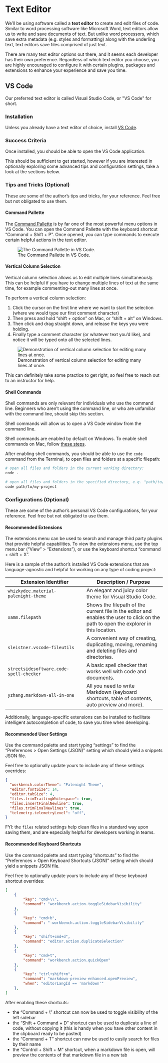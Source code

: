 

# Text Editor

We'll be using software called a **text editor** to create and edit files of code. Similar to word processing software like Microsoft Word, text editors allow us to write and save documents of text. But unlike word processors, which save extra metadata (e.g. styles and formatting) along with the underling text, text editors save files comprised of just text.

There are many text editor options out there, and it seems each developer has their own preference. Regardless of which text editor you choose, you are highly encouraged to configure it with certain plugins, packages and extensions to enhance your experience and save you time.

## VS Code

Our preferred text editor is called Visual Studio Code, or \"VS Code\" for short.

### Installation

Unless you already have a text editor of choice, install [VS Code](https://code.visualstudio.com/).

### Success Criteria

Once installed, you should be able to open the VS Code application.

This should be sufficient to get started, however if you are interested in optionally exploring some advanced tips and configuration settings, take a look at the sections below.


### Tips and Tricks (Optional)

These are some of the author's tips and tricks, for your reference. Feel free but not obligated to use them.

#### Command Pallette

The [Command Pallette](https://code.visualstudio.com/docs/getstarted/userinterface#_command-palette) is by far one of the most powerful menu options in VS Code. You can open the Command Pallette with the keyboard shortcut "Command + Shift + P". Once opened, you can type commands to execute certain helpful actions in the text editor.

![The Command Pallette in VS Code.](../images/command-pallette.png)

#### Vertical Column Selection

Vertical column selection allows us to edit multiple lines simultaneously. This can be helpful if you have to change multiple lines of text at the same time, for example commenting-out many lines at once.

To perform a vertical column selection:

  1. Click the cursor on the first line where we want to start the selection (where we would type our first comment character)
  2. Then press and hold “shift + option” on Mac, or “shift + alt” on Windows.
  3. Then click and drag straight down, and release the keys you were holding.
  4. Finally type a comment character (or whatever text you’d like), and notice it will be typed onto all the selected lines.


![Demonstration of vertical column selection for editing many lines at once.](https://user-images.githubusercontent.com/1328807/50870478-2e9b8400-1386-11e9-9378-0afadc4a7dce.gif)

<!--
![Demonstration of vertical column selection for commenting many lines at once.](https://prof-rossetti.github.io/intro-software-dev-python-book/images/vertical-column-select.gif)
-->

This can definitely take some practice to get right, so feel free to reach out to an instructor for help.

#### Shell Commands

:::{.callout-note}
Shell commands are only relevant for individuals who use the command line. Beginners who aren't using the command line, or who are unfamiliar with the command line, should skip this section.
:::

Shell commands will allow us to open a VS Code window from the command line.

Shell commands are enabled by default on Windows. To enable shell commands on Mac, follow [these steps](https://code.visualstudio.com/docs/setup/mac#_launch-vs-code-from-the-command-line).

After enabling shell commands, you should be able to use the `code` command from the Terminal, to open files and folders at a specific filepath:

```sh
# open all files and folders in the current working directory:
code .

# open all files and folders in the specified directory, e.g. "path/to/my-project":
code path/to/my-project
```


### Configurations (Optional)

These are some of the author's personal VS Code configurations, for your reference. Feel free but not obligated to use them.

#### Recommended Extensions

The extensions menu can be used to search and manage third party plugins that provide helpful capabilities. To view the extensions menu, use the top menu bar ("View" > "Extensions"), or use the keyboard shortcut "command + shift + X".

Here is a sample of the author's installed VS Code extensions that are language-agnostic and helpful for working on any type of coding project:

Extension Identifier | Description / Purpose
--- | ---
`whizkydee.material-palenight-theme` | An elegant and juicy color theme for Visual Studio Code.
`xamm.filepath` | Shows the filepath of the current file in the editor and enables the user to click on the path to open the explorer in this location.
`sleistner.vscode-fileutils` | A convenient way of creating, duplicating, moving, renaming and deleting files and directories.
`streetsidesoftware.code-spell-checker` | A basic spell checker that works well with code and documents.
`yzhang.markdown-all-in-one` | All you need to write Markdown (keyboard shortcuts, table of contents, auto preview and more).

Additionally, language-specific extensions can be installed to facilitate intelligent autocompletion of code, to save you time when developing.


#### Recommended User Settings

Use the command palette and start typing "settings" to find the "Preferences > Open Settings (JSON)" setting which should yield a snippets JSON file.

Feel free to optionally update yours to include any of these settings overrides:

```json
{
  "workbench.colorTheme": "Palenight Theme",
  "editor.fontSize": 14,
  "editor.tabSize": 4,
  "files.trimTrailingWhitespace": true,
  "files.insertFinalNewline": true,
  "files.trimFinalNewlines": true,
  "telemetry.telemetryLevel": "off",
}
```

FYI: the `files` related settings help clean files in a standard way upon saving them, and are especially helpful for developers working in teams.



#### Recommended Keyboard Shortcuts

Use the command palette and start typing "shortcuts" to find the "Preferences > Open Keyboard Shortcuts (JSON)" setting which should yield a snippets JSON file.

Feel free to optionally update yours to include any of these keyboard shortcut overrides:

```json
[
    {
        "key": "cmd+\\",
        "command": "workbench.action.toggleSidebarVisibility"
    },
    {
        "key": "cmd+b",
        "command": "-workbench.action.toggleSidebarVisibility"
    },
    {
        "key": "shift+cmd+d",
        "command": "editor.action.duplicateSelection"
    },
    {
        "key": "cmd+t",
        "command": "workbench.action.quickOpen"
    },
    {
        "key": "ctrl+shift+m",
        "command": "markdown-preview-enhanced.openPreview",
        "when": "editorLangId == 'markdown'"
    },
]

```

After enabling these shortcuts:

  + the "Command + \\" shortcut can now be used to toggle visibility of the left sidebar
  + the "Shift + Command + D" shortcut can be used to duplicate a line of code, without copying it (this is handy when you have other content in the clipboard ready to be pasted)
  + the "Command + T" shortcut can now be used to easily search for files by their name
  + the "Control + Shift + M" shortcut, when a markdown file is open, will preview the contents of that markdown file in a new tab

